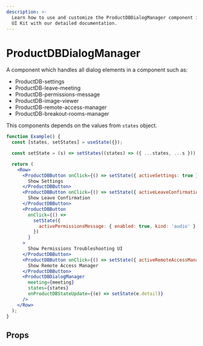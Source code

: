 ```yaml
---
description: >-
  Learn how to use and customize the ProductDBDialogManager component in ProductDB's React
  UI Kit with our detailed documentation.
---
```


# ProductDBDialogManager

A component which handles all dialog elements in a component such as:

- ProductDB-settings
- ProductDB-leave-meeting
- ProductDB-permissions-message
- ProductDB-image-viewer
- ProductDB-remote-access-manager
- ProductDB-breakout-rooms-manager

This components depends on the values from `states` object.

```jsx live
function Example() {
  const [states, setStates] = useState({});

  const setState = (s) => setStates((states) => ({ ...states, ...s }));

  return (
    <Row>
      <ProductDBButton onClick={() => setState({ activeSettings: true })}>
        Show Settings
      </ProductDBButton>
      <ProductDBButton onClick={() => setState({ activeLeaveConfirmation: true })}>
        Show Leave Confirmation
      </ProductDBButton>
      <ProductDBButton
        onClick={() =>
          setState({
            activePermissionsMessage: { enabled: true, kind: 'audio' },
          })
        }
      >
        Show Permissions Troubleshooting UI
      </ProductDBButton>
      <ProductDBButton onClick={() => setState({ activeRemoteAccessManager: true })}>
        Show Remote Access Manager
      </ProductDBButton>
      <ProductDBDialogManager
        meeting={meeting}
        states={states}
        onProductDBStateUpdate={(e) => setState(e.detail)}
      />
    </Row>
  );
}
```

## Props

<PropsTable of="ProductDB-dialog-manager" />

<head>
  <title>React UI Kit ProductDBDialogManager</title>
</head>
